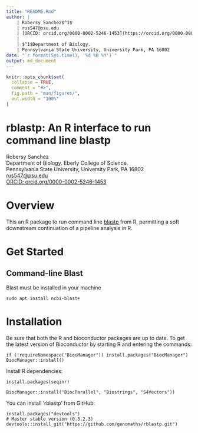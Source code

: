 ```yaml
---
title: "README.Rmd"
author: |
    | Robersy Sanchez$^1$
    | rus547@psu.edu
    | [ORCID: orcid.org/0000-0002-5246-1453](https://orcid.org/0000-0002-5246-1453)  
    |
    | $^1$Department of Biology.
    | Pennsylvania State University, University Park, PA 16802
date: "`r format(Sys.time(), '%d %B %Y')`"
output: md_document
---
```


<!-- README.md is generated from README.Rmd. Please edit that file -->

```r
knitr::opts_chunk$set(
  collapse = TRUE,
  comment = "#>",
  fig.path = "man/figures/",
  out.width = "100%"
)
```

# rblastp: An R interface to run command line blastp

Robersy Sanchez  
Department of Biology. Eberly College of Science.  
Pennsylvania State University, University Park, PA 16802  
<rus547@psu.edu>  
[ORCID:
orcid.org/0000-0002-5246-1453](https://orcid.org/0000-0002-5246-1453)


# Overview
This an R package to run command line [blastp](https://blast.ncbi.nlm.nih.gov/Blast.cgi?PAGE=Proteins) from R,
permitting a soft downstream continuation of a pipeline analysis in R.

# Get Started
## Command-line Blast 

Blast must be installed in your machine
```
sudo apt install ncbi-blast+
```

# Installation

Be sure that both the R and bioconductor packages are up to date. To get the
latest version of Bioconductor by starting R and entering the commands:

```
if (!requireNamespace("BiocManager")) install.packages("BiocManager")
BiocManager::install()
```

Install R dependencies:
```
install.packages(seqinr)

BiocManager::install("BiocParallel", "Biostrings", "S4Vectors"))
```

You can install 'rblastp' from GitHub:
```
install.packages("devtools")
# Master stable version (0.3.2.3)
devtools::install_git("https://github.com/genomaths/rblastp.git")
```

